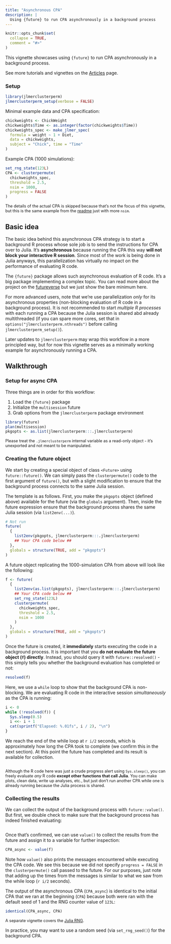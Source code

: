 ```yaml
---
title: "Asynchronous CPA"
description: |
  Using {future} to run CPA asynchronously in a background process
---
```


```r
knitr::opts_chunk$set(
  collapse = TRUE,
  comment = "#>"
)
```

This vignette showcases using `{future}` to run CPA asynchronously in a background process.

See more tutorials and vignettes on the [Articles](https://yjunechoe.github.io/jlmerclusterperm/articles) page.

### Setup

```r
library(jlmerclusterperm)
jlmerclusterperm_setup(verbose = FALSE)
```

Minimal example data and CPA specification:

```r
chickweights <- ChickWeight
chickweights$Time <- as.integer(factor(chickweights$Time))
chickweights_spec <- make_jlmer_spec(
  formula = weight ~ 1 + Diet,
  data = chickweights,
  subject = "Chick", time = "Time"
)
```

Example CPA (1000 simulations):

```r
set_rng_state(123L)
CPA <- clusterpermute(
  chickweights_spec,
  threshold = 2.5,
  nsim = 1000,
  progress = FALSE
)
```

<div class="callout" style="font-size:0.9em">
The details of the actual CPA is skipped because that's not the focus of this vignette, but this is the same example from the [readme](https://github.com/yjunechoe/jlmerclusterperm/blob/main/README.md) just with more `nsim`.
</div>

## Basic idea

The basic idea behind this asynchronous CPA strategy is to start a background R process whose sole job is to send the instructions for CPA over to Julia. It's **asynchronous** because running the CPA this way **will not block your interactive R session**. Since most of the work is being done in Julia anyways, this parallelization has virtually no impact on the performance of evaluating R code.

The `{future}` package allows such asynchronous evaluation of R code. It's a big package implementing a complex topic. You can read more about the project on the [futureverse](https://www.futureverse.org/) but we just show the bare minimum here.

For more advanced users, note that we're use parallelization _only_ for its asynchronous properties (non-blocking evaluation of R code in a background process). It is not recommended to start _multiple R processes_ with each running a CPA because the Julia session is shared abd already multithreaded (if you can spare more cores, set that in `options("jlmerclusterperm.nthreads")` before calling `jlmerclusterperm_setup()`).

Later updates to `jlmerclusterperm` may wrap this workflow in a more principled way, but for now this vignette serves as a minimally working example for asynchronously running a CPA.

## Walkthrough

### Setup for async CPA

Three things are in order for this workflow:

1. Load the `{future}` package
2. Initialize the `multisession` future
3. Grab options from the `jlmerclusterperm` package environment

```r
library(future)
plan(multisession)
pkgopts <- as.list(jlmerclusterperm:::.jlmerclusterperm)
```

<div class="callout" style="font-size:0.9em">
Please treat the `.jlmerclusterperm` internal variable as a read-only object - it's unexported and not meant to be manipulated.
</div>


### Creating the future object

We start by creating a special object of class `<Future>` using `future::future()`. We can simply pass the `clusterpermute()` code to the first argument of `future()`, but with a slight modification to ensure that the background process connects to the same Julia session.

The template is as follows. First, you make the `pkgopts` object (defined above) available for the future (via the `globals` argument). Then, inside the future expression ensure that the background process shares the same Julia session (via `list2env(...)`).

```r
# Not run
future(
  {
    list2env(pkgopts, jlmerclusterperm:::.jlmerclusterperm)
    ## Your CPA code below ##
  },
  globals = structure(TRUE, add = "pkgopts")
)
```

A future object replicating the 1000-simulation CPA from above will look like the following:

```r
f <- future(
  {
    list2env(as.list(pkgopts), jlmerclusterperm:::.jlmerclusterperm)
    ## Your CPA code below ##
    set_rng_state(123L)
    clusterpermute(
      chickweights_spec,
      threshold = 2.5,
      nsim = 1000
    )
  },
  globals = structure(TRUE, add = "pkgopts")
)
```

Once the future is created, it **immediately** starts executing the code in a background process. It is important that you **do not evaluate the future object (`f`) directly**. Instead, you should query it with `future::resolved()` - this simply tells you whether the background evaluation has completed or not:

```r
resolved(f)
```

Here, we use a `while` loop to show that the background CPA is non-blocking. We are evaluating R code in the interactive session _simultaneously_ as the CPA is running:

```r
i <- 0
while (!resolved(f)) {
  Sys.sleep(0.5)
  i <<- i + 1
  cat(sprintf("Elapsed: %.01fs", i / 2), "\n")
}
```

We reach the end of the while loop at `r i/2` seconds, which is approximately how long the CPA took to complete (we confirm this in the next section). At this point the future has completed and its result is available for collection.

```r
```

<div class="callout" style="font-size:0.9em">
Although the R code here was just a crude progress alert using `Sys.sleep()`, you can freely evaluate _any_ R code **except other functions that call Julia**. You can make plots, clean data, write up analyses, etc., but just don't run another CPA while one is already running because the Julia process is shared.
</div>

### Collecting the results

We can collect the output of the background process with `future::value()`. But first, we double check to make sure that the background process has indeed finished evaluating:

```r
```

Once that's confirmed, we can use `value()` to collect the results from the future and assign it to a variable for further inspection:

```r
CPA_async <- value(f)
```

Note how `value()` also prints the messages encountered while executing the CPA code. We see this because we did not specify `progress = FALSE` in the `clusterpermute()` call passed to the future. For our purposes, just note that adding up the times from the messages is similar to what we saw from the while loop (`r i/2` seconds).

The output of the asynchronous CPA (`CPA_async`) is identical to the initial CPA that we ran at the beginning (`CPA`) because both were ran with the default seed of 1 and the RNG counter value of `123L`:

```r
identical(CPA_async, CPA)
```

<div class="callout" style="font-size:0.9em">
A separate vignette covers the [Julia RNG](https://yjunechoe.github.io/jlmerclusterperm/articles/reproducibility.html).
</div>

In practice, you may want to use a random seed (via `set_rng_seed()`) for the background CPA.
